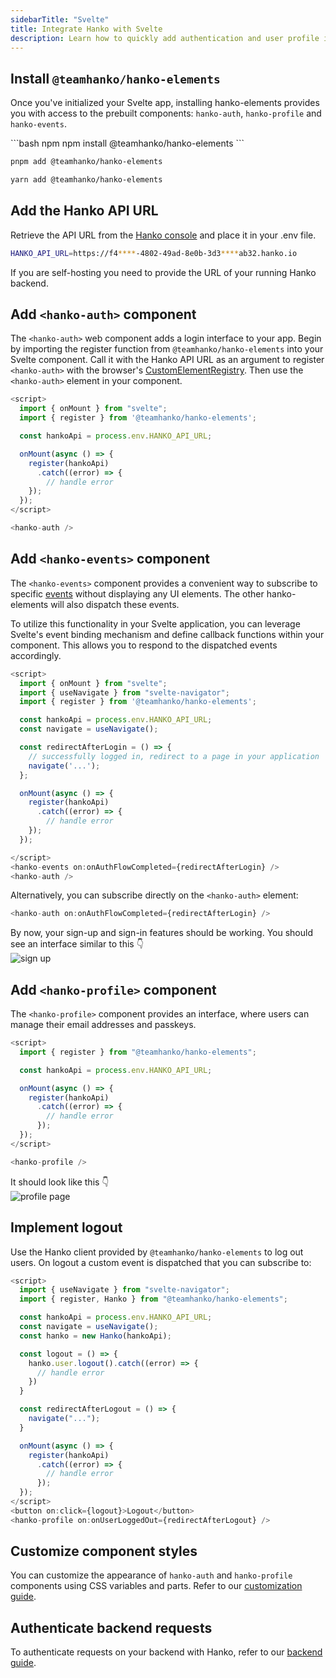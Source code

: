 ```yaml
---
sidebarTitle: "Svelte"
title: Integrate Hanko with Svelte
description: Learn how to quickly add authentication and user profile in your Svelte app using Hanko.
---
```


## Install `@teamhanko/hanko-elements`

Once you've initialized your Svelte app, installing hanko-elements provides you with access to the prebuilt components: `hanko-auth`, `hanko-profile` and `hanko-events`.

<CodeGroup>
```bash npm
npm install @teamhanko/hanko-elements
```

```bash pnpm
pnpm add @teamhanko/hanko-elements
```

```bash yarn
yarn add @teamhanko/hanko-elements
```
</CodeGroup>

## Add the Hanko API URL

Retrieve the API URL from the [Hanko console](https://cloud.hanko.io/) and place it in your .env file.

```sh .env
HANKO_API_URL=https://f4****-4802-49ad-8e0b-3d3****ab32.hanko.io
```

<Note>
  If you are self-hosting you need to provide the URL of your running Hanko
  backend.
</Note>

## Add `<hanko-auth>` component

The `<hanko-auth>` web component adds a login interface to your app. Begin by importing the register function from `@teamhanko/hanko-elements` into your Svelte component. Call it with the Hanko API URL as an argument to register `<hanko-auth>` with the browser's [CustomElementRegistry](https://developer.mozilla.org/de/docs/Web/API/CustomElementRegistry). Then use the `<hanko-auth>` element in your component.


```js HankoAuth.svelte
<script>
  import { onMount } from "svelte";
  import { register } from '@teamhanko/hanko-elements';

  const hankoApi = process.env.HANKO_API_URL;

  onMount(async () => {
    register(hankoApi)
      .catch((error) => {
        // handle error
    });
  });
</script>

<hanko-auth />
```

## Add `<hanko-events>` component

The `<hanko-events>` component provides a convenient way to subscribe to specific
[events](https://github.com/teamhanko/hanko/blob/main/frontend/elements/README.md#events) without displaying any UI elements.
The other hanko-elements will also dispatch these events.

To utilize this functionality in your Svelte application, you can leverage Svelte's event binding mechanism and define
callback functions within your component. This allows you to respond to the dispatched events accordingly.

```js HankoAuth.svelte
<script>
  import { onMount } from "svelte";
  import { useNavigate } from "svelte-navigator";
  import { register } from '@teamhanko/hanko-elements';

  const hankoApi = process.env.HANKO_API_URL;
  const navigate = useNavigate();

  const redirectAfterLogin = () => {
    // successfully logged in, redirect to a page in your application
    navigate('...');
  };

  onMount(async () => {
    register(hankoApi)
      .catch((error) => {
        // handle error
    });
  });

</script>
<hanko-events on:onAuthFlowCompleted={redirectAfterLogin} />
<hanko-auth />
```

Alternatively, you can subscribe directly on the `<hanko-auth>` element:

```js
<hanko-auth on:onAuthFlowCompleted={redirectAfterLogin} />
```

By now, your sign-up and sign-in features should be working. You should see an interface similar to this 👇
<br />
<img
  src="/images/fullstack-guide/next-one.png"
  alt="sign up"
  width={500}
/>

## Add `<hanko-profile>` component

The `<hanko-profile>` component provides an interface, where users can manage their email addresses and passkeys.

```js HankoProfile.svelte
<script>
  import { register } from "@teamhanko/hanko-elements";

  const hankoApi = process.env.HANKO_API_URL;

  onMount(async () => {
    register(hankoApi)
      .catch((error) => {
        // handle error
      });
  });
</script>

<hanko-profile />
```

It should look like this 👇
<br />
<img
  src="/images/fullstack-guide/next-two.png"
  alt="profile page"
  width={500}
/>

## Implement logout

Use the Hanko client provided by `@teamhanko/hanko-elements` to log out users. On logout a custom event is
dispatched that you can subscribe to:

```js HankoProfile.svelte
<script>
  import { useNavigate } from "svelte-navigator";
  import { register, Hanko } from "@teamhanko/hanko-elements";

  const hankoApi = process.env.HANKO_API_URL;
  const navigate = useNavigate();
  const hanko = new Hanko(hankoApi);

  const logout = () => {
    hanko.user.logout().catch((error) => {
      // handle error
    })
  }

  const redirectAfterLogout = () => {
    navigate("...");
  }

  onMount(async () => {
    register(hankoApi)
      .catch((error) => {
        // handle error
      });
  });
</script>
<button on:click={logout}>Logout</button>
<hanko-profile on:onUserLoggedOut={redirectAfterLogout} />
```

## Customize component styles

You can customize the appearance of `hanko-auth` and `hanko-profile` components using CSS variables and parts. Refer to our [customization guide](https://github.com/teamhanko/hanko/tree/main/frontend/elements#ui-customization).

## Authenticate backend requests

To authenticate requests on your backend with Hanko, refer to our [backend guide](/quickstarts/backend).
